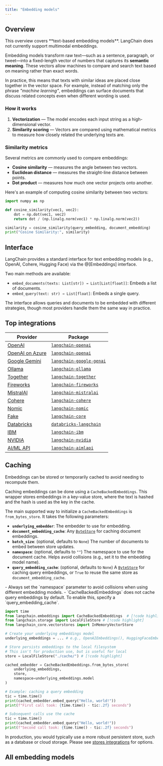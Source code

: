 ```yaml
---
title: "Embedding models"
---
```


## Overview

<Note>
This overview covers **text-based embedding models**. LangChain does not currently support multimodal embeddings.
</Note>

Embedding models transform raw text—such as a sentence, paragraph, or tweet—into a fixed-length vector of numbers that captures its **semantic meaning**. These vectors allow machines to compare and search text based on meaning rather than exact words.

In practice, this means that texts with similar ideas are placed close together in the vector space. For example, instead of matching only the phrase *"machine learning"*, embeddings can surface documents that discuss related concepts even when different wording is used.

### How it works

1. **Vectorization** — The model encodes each input string as a high-dimensional vector.
2. **Similarity scoring** — Vectors are compared using mathematical metrics to measure how closely related the underlying texts are.

### Similarity metrics

Several metrics are commonly used to compare embeddings:

* **Cosine similarity** — measures the angle between two vectors.
* **Euclidean distance** — measures the straight-line distance between points.
* **Dot product** — measures how much one vector projects onto another.

Here's an example of computing cosine similarity between two vectors:

```python
import numpy as np

def cosine_similarity(vec1, vec2):
    dot = np.dot(vec1, vec2)
    return dot / (np.linalg.norm(vec1) * np.linalg.norm(vec2))

similarity = cosine_similarity(query_embedding, document_embedding)
print("Cosine Similarity:", similarity)
```

## Interface

LangChain provides a standard interface for text embedding models (e.g., OpenAI, Cohere, Hugging Face) via the @[Embeddings] interface.

Two main methods are available:

* `embed_documents(texts: List[str]) → List[List[float]]`: Embeds a list of documents.
* `embed_query(text: str) → List[float]`: Embeds a single query.

<Note>
The interface allows queries and documents to be embedded with different strategies, though most providers handle them the same way in practice.
</Note>

## Top integrations

| Provider                                                               | Package                                                                                                                                                            |
|------------------------------------------------------------------------|--------------------------------------------------------------------------------------------------------------------------------------------------------------------|
| [OpenAI](/oss/integrations/text_embedding/openai)                      | [`langchain-openai`](https://python.langchain.com/api_reference/openai/chat_models/langchain_openai.chat_models.base.ChatOpenAI.html)                              |
| [OpenAI on Azure](/oss/integrations/text_embedding/azure_openai)       | [`langchain-openai`](https://python.langchain.com/api_reference/openai/embeddings/langchain_openai.embeddings.azure.AzureOpenAIEmbeddings.html)                    |
| [Google Gemini](/oss/integrations/text_embedding/google_generative_ai) | [`langchain-google-genai`](https://python.langchain.com/api_reference/google_genai/embeddings/langchain_google_genai.embeddings.GoogleGenerativeAIEmbeddings.html) |
| [Ollama](/oss/integrations/text_embedding/ollama)                      | [`langchain-ollama`](https://python.langchain.com/api_reference/ollama/embeddings/langchain_ollama.embeddings.OllamaEmbeddings.html)                               |
| [Together](/oss/integrations/text_embedding/together)                  | [`langchain-together`](https://python.langchain.com/api_reference/together/embeddings/langchain_together.embeddings.TogetherEmbeddings.html)                       |
| [Fireworks](/oss/integrations/text_embedding/fireworks)                | [`langchain-fireworks`](https://python.langchain.com/api_reference/fireworks/embeddings/langchain_fireworks.embeddings.FireworksEmbeddings.html)                   |
| [MistralAI](/oss/integrations/text_embedding/mistralai)                | [`langchain-mistralai`](https://python.langchain.com/api_reference/mistralai/embeddings/langchain_mistralai.embeddings.MistralAIEmbeddings.html)                   |
| [Cohere](/oss/integrations/text_embedding/cohere)                      | [`langchain-cohere`](https://python.langchain.com/api_reference/community/llms/langchain_community.llms.cohere.Cohere.html)                                        |
| [Nomic](/oss/integrations/text_embedding/nomic)                        | [`langchain-nomic`](https://python.langchain.com/api_reference/nomic/embeddings/langchain_nomic.embeddings.NomicEmbeddings.html)                                   |
| [Fake](/oss/integrations/text_embedding/fake)                          | [`langchain-core`](https://python.langchain.com/api_reference/core/embeddings/langchain_core.embeddings.fake.FakeEmbeddings.html)                                  |
| [Databricks](/oss/integrations/text_embedding/databricks)              | [`databricks-langchain`](https://api-docs.databricks.com/python/databricks-ai-bridge/latest/databricks_langchain.html#databricks_langchain.DatabricksEmbeddings)   |
| [IBM](/oss/integrations/text_embedding/ibm_watsonx)                    | [`langchain-ibm`](https://python.langchain.com/api_reference/ibm/embeddings/langchain_ibm.embeddings.WatsonxEmbeddings.html)                                       |
| [NVIDIA](/oss/integrations/text_embedding/nvidia_ai_endpoints)         | [`langchain-nvidia`](https://python.langchain.com/api_reference/nvidia_ai_endpoints/embeddings/langchain_nvidia_ai_endpoints.embeddings.NVIDIAEmbeddings.html)     |
| [AI/ML API](/oss/integrations/text_embedding/aimlapi)                  | [`langchain-aimlapi`](https://python.langchain.com/api_reference/aimlapi/embeddings/langchain_aimlapi.embeddings.AimlapiEmbeddings.html)                           |


## Caching

Embeddings can be stored or temporarily cached to avoid needing to recompute them.

Caching embeddings can be done using a `CacheBackedEmbeddings`. This wrapper stores embeddings in a key-value store, where the text is hashed and the hash is used as the key in the cache.

The main supported way to initialize a `CacheBackedEmbeddings` is `from_bytes_store`. It takes the following parameters:

- **`underlying_embedder`**: The embedder to use for embedding.
- **`document_embedding_cache`**: Any [`ByteStore`](/oss/integrations/stores/) for caching document embeddings.
- **`batch_size`**: (optional, defaults to `None`) The number of documents to embed between store updates.
- **`namespace`**: (optional, defaults to `""`) The namespace to use for the document cache. Helps avoid collisions (e.g., set it to the embedding model name).
- **`query_embedding_cache`**: (optional, defaults to `None`) A [`ByteStore`](/oss/integrations/stores/) for caching query embeddings, or `True` to reuse the same store as `document_embedding_cache`.

<Important>
- Always set the `namespace` parameter to avoid collisions when using different embedding models.
- `CacheBackedEmbeddings` does not cache query embeddings by default. To enable this, specify a `query_embedding_cache`.
</Important>

```python
import time
from langchain.embeddings import CacheBackedEmbeddings  # [!code highlight]
from langchain.storage import LocalFileStore # [!code highlight]
from langchain_core.vectorstores import InMemoryVectorStore

# Create your underlying embeddings model
underlying_embeddings = ... # e.g., OpenAIEmbeddings(), HuggingFaceEmbeddings(), etc.

# Store persists embeddings to the local filesystem
# This isn't for production use, but is useful for local
store = LocalFileStore("./cache/") # [!code highlight]

cached_embedder = CacheBackedEmbeddings.from_bytes_store(
    underlying_embeddings,
    store,
    namespace=underlying_embeddings.model
)

# Example: caching a query embedding
tic = time.time()
print(cached_embedder.embed_query("Hello, world!"))
print(f"First call took: {time.time() - tic:.2f} seconds")

# Subsequent calls use the cache
tic = time.time()
print(cached_embedder.embed_query("Hello, world!"))
print(f"Second call took: {time.time() - tic:.2f} seconds")
```

In production, you would typically use a more robust persistent store, such as a database or cloud storage. Please see [stores integrations](/oss/integrations/stores/) for options.

## All embedding models

<Columns cols={3}>
<Card title="Aleph Alpha" icon="link" href="/oss/integrations/text_embedding/aleph_alpha" arrow="true" cta="View guide" />
<Card title="Anyscale" icon="link" href="/oss/integrations/text_embedding/anyscale" arrow="true" cta="View guide" />
<Card title="Ascend" icon="link" href="/oss/integrations/text_embedding/ascend" arrow="true" cta="View guide" />
<Card title="AI/ML API" icon="link" href="/oss/integrations/text_embedding/aimlapi" arrow="true" cta="View guide" />
<Card title="AwaDB" icon="link" href="/oss/integrations/text_embedding/awadb" arrow="true" cta="View guide" />
<Card title="AzureOpenAI" icon="link" href="/oss/integrations/text_embedding/azure_openai" arrow="true" cta="View guide" />
<Card title="Baichuan Text Embeddings" icon="link" href="/oss/integrations/text_embedding/baichuan" arrow="true" cta="View guide" />
<Card title="Baidu Qianfan" icon="link" href="/oss/integrations/text_embedding/baidu_qianfan_endpoint" arrow="true" cta="View guide" />
<Card title="Baseten" icon="link" href="/oss/integrations/text_embedding/baseten" arrow="true" cta="View guide" />
<Card title="Bedrock" icon="link" href="/oss/integrations/text_embedding/bedrock" arrow="true" cta="View guide" />
<Card title="BGE on Hugging Face" icon="link" href="/oss/integrations/text_embedding/bge_huggingface" arrow="true" cta="View guide" />
<Card title="Bookend AI" icon="link" href="/oss/integrations/text_embedding/bookend" arrow="true" cta="View guide" />
<Card title="Clarifai" icon="link" href="/oss/integrations/text_embedding/clarifai" arrow="true" cta="View guide" />
<Card title="Cloudflare Workers AI" icon="link" href="/oss/integrations/text_embedding/cloudflare_workersai" arrow="true" cta="View guide" />
<Card title="Clova Embeddings" icon="link" href="/oss/integrations/text_embedding/clova" arrow="true" cta="View guide" />
<Card title="Cohere" icon="link" href="/oss/integrations/text_embedding/cohere" arrow="true" cta="View guide" />
<Card title="DashScope" icon="link" href="/oss/integrations/text_embedding/dashscope" arrow="true" cta="View guide" />
<Card title="Databricks" icon="link" href="/oss/integrations/text_embedding/databricks" arrow="true" cta="View guide" />
<Card title="DeepInfra" icon="link" href="/oss/integrations/text_embedding/deepinfra" arrow="true" cta="View guide" />
<Card title="EDEN AI" icon="link" href="/oss/integrations/text_embedding/edenai" arrow="true" cta="View guide" />
<Card title="Elasticsearch" icon="link" href="/oss/integrations/text_embedding/elasticsearch" arrow="true" cta="View guide" />
<Card title="Embaas" icon="link" href="/oss/integrations/text_embedding/embaas" arrow="true" cta="View guide" />
<Card title="Fake Embeddings" icon="link" href="/oss/integrations/text_embedding/fake" arrow="true" cta="View guide" />
<Card title="FastEmbed by Qdrant" icon="link" href="/oss/integrations/text_embedding/fastembed" arrow="true" cta="View guide" />
<Card title="Fireworks" icon="link" href="/oss/integrations/text_embedding/fireworks" arrow="true" cta="View guide" />
<Card title="Google Gemini" icon="link" href="/oss/integrations/text_embedding/google_generative_ai" arrow="true" cta="View guide" />
<Card title="Google Vertex AI" icon="link" href="/oss/integrations/text_embedding/google_vertex_ai_palm" arrow="true" cta="View guide" />
<Card title="GPT4All" icon="link" href="/oss/integrations/text_embedding/gpt4all" arrow="true" cta="View guide" />
<Card title="Gradient" icon="link" href="/oss/integrations/text_embedding/gradient" arrow="true" cta="View guide" />
<Card title="GreenNode" icon="link" href="/oss/integrations/text_embedding/greennode" arrow="true" cta="View guide" />
<Card title="Hugging Face" icon="link" href="/oss/integrations/text_embedding/huggingfacehub" arrow="true" cta="View guide" />
<Card title="IBM watsonx.ai" icon="link" href="/oss/integrations/text_embedding/ibm_watsonx" arrow="true" cta="View guide" />
<Card title="Infinity" icon="link" href="/oss/integrations/text_embedding/infinity" arrow="true" cta="View guide" />
<Card title="Instruct Embeddings" icon="link" href="/oss/integrations/text_embedding/instruct_embeddings" arrow="true" cta="View guide" />
<Card title="IPEX-LLM CPU" icon="link" href="/oss/integrations/text_embedding/ipex_llm" arrow="true" cta="View guide" />
<Card title="IPEX-LLM GPU" icon="link" href="/oss/integrations/text_embedding/ipex_llm_gpu" arrow="true" cta="View guide" />
<Card title="Isaacus" icon="link" href="/oss/integrations/text_embedding/isaacus" arrow="true" cta="View guide" />
<Card title="Intel Extension for Transformers" icon="link" href="/oss/integrations/text_embedding/itrex" arrow="true" cta="View guide" />
<Card title="Jina" icon="link" href="/oss/integrations/text_embedding/jina" arrow="true" cta="View guide" />
<Card title="John Snow Labs" icon="link" href="/oss/integrations/text_embedding/johnsnowlabs_embedding" arrow="true" cta="View guide" />
<Card title="LASER" icon="link" href="/oss/integrations/text_embedding/laser" arrow="true" cta="View guide" />
<Card title="Lindorm" icon="link" href="/oss/integrations/text_embedding/lindorm" arrow="true" cta="View guide" />
<Card title="Llama.cpp" icon="link" href="/oss/integrations/text_embedding/llamacpp" arrow="true" cta="View guide" />
<Card title="LLMRails" icon="link" href="/oss/integrations/text_embedding/llm_rails" arrow="true" cta="View guide" />
<Card title="LocalAI" icon="link" href="/oss/integrations/text_embedding/localai" arrow="true" cta="View guide" />
<Card title="MiniMax" icon="link" href="/oss/integrations/text_embedding/minimax" arrow="true" cta="View guide" />
<Card title="MistralAI" icon="link" href="/oss/integrations/text_embedding/mistralai" arrow="true" cta="View guide" />
<Card title="Model2Vec" icon="link" href="/oss/integrations/text_embedding/model2vec" arrow="true" cta="View guide" />
<Card title="ModelScope" icon="link" href="/oss/integrations/text_embedding/modelscope_embedding" arrow="true" cta="View guide" />
<Card title="MosaicML" icon="link" href="/oss/integrations/text_embedding/mosaicml" arrow="true" cta="View guide" />
<Card title="Naver" icon="link" href="/oss/integrations/text_embedding/naver" arrow="true" cta="View guide" />
<Card title="Nebius" icon="link" href="/oss/integrations/text_embedding/nebius" arrow="true" cta="View guide" />
<Card title="Netmind" icon="link" href="/oss/integrations/text_embedding/netmind" arrow="true" cta="View guide" />
<Card title="NLP Cloud" icon="link" href="/oss/integrations/text_embedding/nlp_cloud" arrow="true" cta="View guide" />
<Card title="Nomic" icon="link" href="/oss/integrations/text_embedding/nomic" arrow="true" cta="View guide" />
<Card title="NVIDIA NIMs" icon="link" href="/oss/integrations/text_embedding/nvidia_ai_endpoints" arrow="true" cta="View guide" />
<Card title="Oracle Cloud Infrastructure" icon="link" href="/oss/integrations/text_embedding/oci_generative_ai" arrow="true" cta="View guide" />
<Card title="Ollama" icon="link" href="/oss/integrations/text_embedding/ollama" arrow="true" cta="View guide" />
<Card title="OpenClip" icon="link" href="/oss/integrations/text_embedding/open_clip" arrow="true" cta="View guide" />
<Card title="OpenAI" icon="link" href="/oss/integrations/text_embedding/openai" arrow="true" cta="View guide" />
<Card title="OpenVINO" icon="link" href="/oss/integrations/text_embedding/openvino" arrow="true" cta="View guide" />
<Card title="Optimum Intel" icon="link" href="/oss/integrations/text_embedding/optimum_intel" arrow="true" cta="View guide" />
<Card title="Oracle AI Vector Search" icon="link" href="/oss/integrations/text_embedding/oracleai" arrow="true" cta="View guide" />
<Card title="OVHcloud" icon="link" href="/oss/integrations/text_embedding/ovhcloud" arrow="true" cta="View guide" />
<Card title="Pinecone Embeddings" icon="link" href="/oss/integrations/text_embedding/pinecone" arrow="true" cta="View guide" />
<Card title="PredictionGuard" icon="link" href="/oss/integrations/text_embedding/predictionguard" arrow="true" cta="View guide" />
<Card title="PremAI" icon="link" href="/oss/integrations/text_embedding/premai" arrow="true" cta="View guide" />
<Card title="SageMaker" icon="link" href="/oss/integrations/text_embedding/sagemaker-endpoint" arrow="true" cta="View guide" />
<Card title="SambaNovaCloud" icon="link" href="/oss/integrations/text_embedding/sambanova" arrow="true" cta="View guide" />
<Card title="SambaStudio" icon="link" href="/oss/integrations/text_embedding/sambastudio" arrow="true" cta="View guide" />
<Card title="Self Hosted" icon="link" href="/oss/integrations/text_embedding/self-hosted" arrow="true" cta="View guide" />
<Card title="Sentence Transformers" icon="link" href="/oss/integrations/text_embedding/sentence_transformers" arrow="true" cta="View guide" />
<Card title="Solar" icon="link" href="/oss/integrations/text_embedding/solar" arrow="true" cta="View guide" />
<Card title="SpaCy" icon="link" href="/oss/integrations/text_embedding/spacy_embedding" arrow="true" cta="View guide" />
<Card title="SparkLLM" icon="link" href="/oss/integrations/text_embedding/sparkllm" arrow="true" cta="View guide" />
<Card title="TensorFlow Hub" icon="link" href="/oss/integrations/text_embedding/tensorflowhub" arrow="true" cta="View guide" />
<Card title="Text Embeddings Inference" icon="link" href="/oss/integrations/text_embedding/text_embeddings_inference" arrow="true" cta="View guide" />
<Card title="TextEmbed" icon="link" href="/oss/integrations/text_embedding/textembed" arrow="true" cta="View guide" />
<Card title="Titan Takeoff" icon="link" href="/oss/integrations/text_embedding/titan_takeoff" arrow="true" cta="View guide" />
<Card title="Together AI" icon="link" href="/oss/integrations/text_embedding/together" arrow="true" cta="View guide" />
<Card title="Upstage" icon="link" href="/oss/integrations/text_embedding/upstage" arrow="true" cta="View guide" />
<Card title="Volc Engine" icon="link" href="/oss/integrations/text_embedding/volcengine" arrow="true" cta="View guide" />
<Card title="Voyage AI" icon="link" href="/oss/integrations/text_embedding/voyageai" arrow="true" cta="View guide" />
<Card title="Xinference" icon="link" href="/oss/integrations/text_embedding/xinference" arrow="true" cta="View guide" />
<Card title="YandexGPT" icon="link" href="/oss/integrations/text_embedding/yandex" arrow="true" cta="View guide" />
<Card title="ZhipuAI" icon="link" href="/oss/integrations/text_embedding/zhipuai" arrow="true" cta="View guide" />
</Columns>
